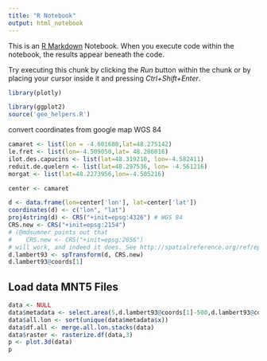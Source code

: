 ```yaml
---
title: "R Notebook"
output: html_notebook
---
```


This is an [R Markdown](http://rmarkdown.rstudio.com) Notebook. When you execute code within the notebook, the results appear beneath the code. 

Try executing this chunk by clicking the *Run* button within the chunk or by placing your cursor inside it and pressing *Ctrl+Shift+Enter*. 

```r
library(plotly)

library(ggplot2)
source('geo_helpers.R')
```

convert coordinates from google map WGS 84
```r
camaret <- list(lon = -4.601688,lat=48.275142)
le.fret <- list(lon=-4.509050,lat= 48.286016)
ilot.des.capucins <- list(lat=48.319210, lon=-4.582411)
reduit.de.quelern <- list(lat=48.297536, lon= -4.561216)
morgat <- list(lat=48.2273956,lon=-4.505216)

center <- camaret

d <- data.frame(lon=center['lon'], lat=center['lat'])
coordinates(d) <- c("lon", "lat")
proj4string(d) <- CRS("+init=epsg:4326") # WGS 84
CRS.new <- CRS("+init=epsg:2154")
# (@mdsumner points out that
#    CRS.new <- CRS("+init=epsg:2056")
# will work, and indeed it does. See http://spatialreference.org/ref/epsg/2056/proj4/.)
d.lambert93 <- spTransform(d, CRS.new)
d.lambert93@coords[1]
```


## Load data MNT5 Files
```r

data <- NULL
data$metadata <- select.area(5,d.lambert93@coords[1]-500,d.lambert93@coords[2],3 )
data$all.lon <- sort(unique(data$metadata$x))
data$df.all <- merge.all.lon.stacks(data)
data$raster <- rasterize.df(data,3)
p <- plot.3d(data)
p


```




